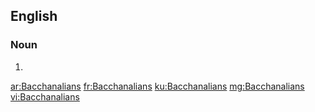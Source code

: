 {{also|bacchanalians}}
==English==

===Noun===
{{head|en|noun plural form}}

# {{plural of|Bacchanalian|lang=en}}

[[ar:Bacchanalians]]
[[fr:Bacchanalians]]
[[ku:Bacchanalians]]
[[mg:Bacchanalians]]
[[vi:Bacchanalians]]